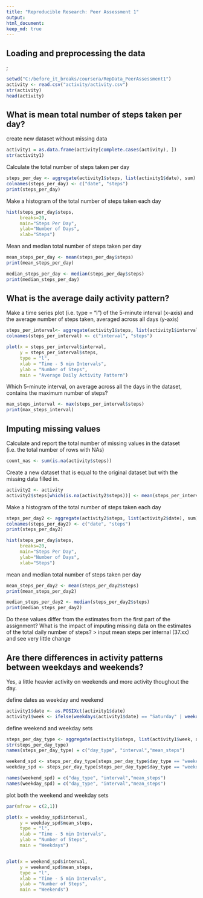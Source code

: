 ```yaml
---
title: "Reproducible Research: Peer Assessment 1"
output: 
html_document:
keep_md: true
---
```



## Loading and preprocessing the data
;
```r
setwd("C:/before_it_breaks/coursera/RepData_PeerAssessment1")
activity <- read.csv("activity/activity.csv") 
str(activity)
head(activity)
```

## What is mean total number of steps taken per day?
create new dataset without missing data
```r
activity1 = as.data.frame(activity[complete.cases(activity), ])
str(activity1)
```

Calculate the total number of steps taken per day
```r
steps_per_day <- aggregate(activity1$steps, list(activity1$date), sum)
colnames(steps_per_day) <- c("date", "steps")
print(steps_per_day)
```

Make a histogram of the total number of steps taken each day
```r
hist(steps_per_day$steps, 
     breaks=20,
     main="Steps Per Day", 
     ylab="Number of Days", 
     xlab="Steps")
```

Mean and median total number of steps taken per day
```r
mean_steps_per_day <- mean(steps_per_day$steps)  
print(mean_steps_per_day) 

median_steps_per_day <- median(steps_per_day$steps)  
print(median_steps_per_day) 
```

## What is the average daily activity pattern?
Make a time series plot (i.e. type = "l") of the 5-minute interval (x-axis) and the average number of steps taken, averaged across all days (y-axis)
```r
steps_per_interval<- aggregate(activity1$steps, list(activity1$interval), FUN=mean)
colnames(steps_per_interval) <- c("interval", "steps")

plot(x = steps_per_interval$interval, 
     y = steps_per_interval$steps, 
     type = "l",
     xlab = "Time - 5 min Intervals", 
     ylab = "Number of Steps", 
     main = "Average Daily Activity Pattern")
```

Which 5-minute interval, on average across all the days in the dataset, contains the maximum number of steps?

```r
max_steps_interval <- max(steps_per_interval$steps)
print(max_steps_interval)

```


## Imputing missing values
Calculate and report the total number of missing values in the dataset (i.e. the total number of rows with NAs)
```r
count_nas <- sum(is.na(activity$steps))
```

Create a new dataset that is equal to the original dataset but with the missing data filled in.

```r
activity2 <- activity
activity2$steps[which(is.na(activity2$steps))] <- mean(steps_per_interval$steps)

```

Make a histogram of the total number of steps taken each day 

```r
steps_per_day2 <- aggregate(activity2$steps, list(activity2$date), sum)
colnames(steps_per_day2) <- c("date", "steps")
print(steps_per_day2)

hist(steps_per_day$steps, 
     breaks=20,
     main="Steps Per Day", 
     ylab="Number of Days", 
     xlab="Steps")
```

mean and median total number of steps taken per day

```r
mean_steps_per_day2 <- mean(steps_per_day2$steps)  
print(mean_steps_per_day2) 

median_steps_per_day2 <- median(steps_per_day2$steps)  
print(median_steps_per_day2) 

```
Do these values differ from the estimates from the first part of the assignment? What is the impact of imputing missing data on the estimates of the total daily number of steps?
> input mean steps per internal (37.xx) and see very little change


## Are there differences in activity patterns between weekdays and weekends?
Yes, a little heavier activity on weekends and more activity thoughout the day.

define dates as weekday and weekend
```r

activity1$date <- as.POSIXct(activity1$date) 
activity1$week <- ifelse(weekdays(activity1$date) == "Saturday" | weekdays(activity1$date) == "Sunday" ,"weekend","weekday")

```

define weekend and weekday sets
```r
steps_per_day_type <- aggregate(activity1$steps, list(activity1$week, activity1$interval), mean)  
str(steps_per_day_type)
names(steps_per_day_type) = c("day_type", "interval","mean_steps")

weekend_spd <- steps_per_day_type[steps_per_day_type$day_type == "weekend",]
weekday_spd <- steps_per_day_type[steps_per_day_type$day_type == "weekday",]

names(weekend_spd) = c("day_type", "interval","mean_steps")
names(weekday_spd) = c("day_type", "interval","mean_steps")

```


plot both the weekend and weekday sets

```r

par(mfrow = c(2,1))

plot(x = weekday_spd$interval, 
     y = weekday_spd$mean_steps, 
     type = "l",
     xlab = "Time - 5 min Intervals", 
     ylab = "Number of Steps", 
     main = "Weekdays")


plot(x = weekend_spd$interval, 
     y = weekend_spd$mean_steps, 
     type = "l",
     xlab = "Time - 5 min Intervals", 
     ylab = "Number of Steps", 
     main = "Weekends")

```



